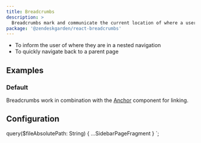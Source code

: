 ```yaml
---
title: Breadcrumbs
description: >
  Breadcrumbs mark and communicate the current location of where a user is within the product.
package: '@zendeskgarden/react-breadcrumbs'
---
```


<Usage>
  <Use>
    <ul>
      <li>To inform the user of where they are in a nested navigation</li>
      <li>To quickly navigate back to a parent page</li>
    </ul>
  </Use>
</Usage>

## Examples

### Default

Breadcrumbs work in combination with the [Anchor](/components/anchor) component for linking.


<CodeExample code={BreadcrumbsDefaultCode}>
  <BreadcrumbsDefault />
</CodeExample>

## Configuration

<PackageDescription data={props.data.mdx.package} />


  query($fileAbsolutePath: String) {
    ...SidebarPageFragment
  }
`;
